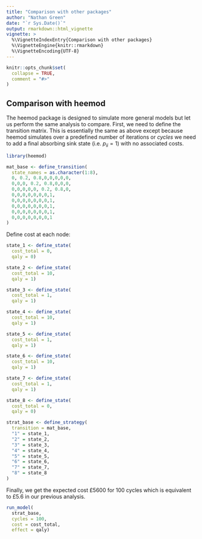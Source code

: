 ```yaml
---
title: "Comparison with other packages"
author: "Nathan Green"
date: "`r Sys.Date()`"
output: rmarkdown::html_vignette
vignette: >
  %\VignetteIndexEntry{Comparison with other packages}
  %\VignetteEngine{knitr::rmarkdown}
  %\VignetteEncoding{UTF-8}
---
```


```r
knitr::opts_chunk$set(
  collapse = TRUE,
  comment = "#>"
)
```

## Comparison with heemod 

The heemod package is designed to simulate more general models but let us perform the same analysis to compare.
First, we need to define the transition matrix. This is essentially the same as above except because heemod simulates over a predefined number of iterations or _cycles_ we need to add a final absorbing sink state (i.e. $p_{ii} = 1$) with no associated costs.
```r
library(heemod)

mat_base <- define_transition(
  state_names = as.character(1:8),
  0, 0.2, 0.8,0,0,0,0,0, 
  0,0,0, 0.2, 0.8,0,0,0,  
  0,0,0,0,0, 0.2, 0.8,0,
  0,0,0,0,0,0,0,1,
  0,0,0,0,0,0,0,1,
  0,0,0,0,0,0,0,1,
  0,0,0,0,0,0,0,1,
  0,0,0,0,0,0,0,1
)
```


Define cost at each node:
```r
state_1 <- define_state(
  cost_total = 0,
  qaly = 0)

state_2 <- define_state(
  cost_total = 10,
  qaly = 1)

state_3 <- define_state(
  cost_total = 1,
  qaly = 1)

state_4 <- define_state(
  cost_total = 10,
  qaly = 1)

state_5 <- define_state(
  cost_total = 1,
  qaly = 1)

state_6 <- define_state(
  cost_total = 10,
  qaly = 1)

state_7 <- define_state(
  cost_total = 1,
  qaly = 1)

state_8 <- define_state(
  cost_total = 0,
  qaly = 0)

strat_base <- define_strategy(
  transition = mat_base,
  "1" = state_1,
  "2" = state_2,
  "3" = state_3,
  "4" = state_4,
  "5" = state_5,
  "6" = state_6,
  "7" = state_7,
  "8" = state_8
)
```

Finally, we get the expected cost £5600 for 100 cycles which is equivalent to £5.6 in our previous analysis.
```r
run_model(
  strat_base,
  cycles = 100,
  cost = cost_total,
  effect = qaly)
```

